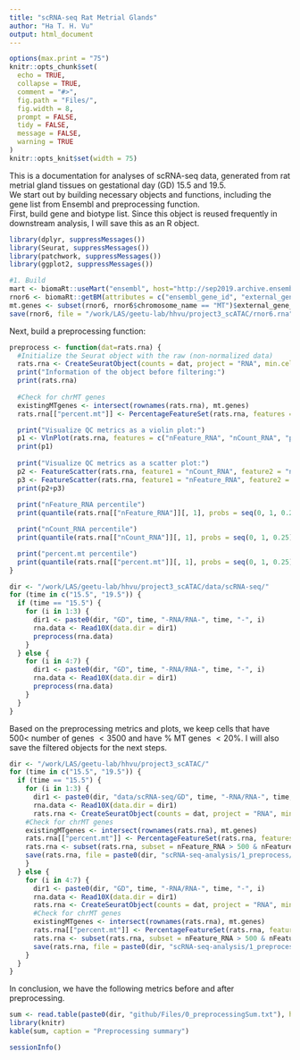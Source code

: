 ---
title: "scRNA-seq Rat Metrial Glands"
author: "Ha T. H. Vu"
output: html_document
---
  
```{r setup, include=FALSE}
options(max.print = "75")
knitr::opts_chunk$set(
  echo = TRUE,
  collapse = TRUE,
  comment = "#>",
  fig.path = "Files/",
  fig.width = 8,
  prompt = FALSE,
  tidy = FALSE,
  message = FALSE,
  warning = TRUE
)
knitr::opts_knit$set(width = 75)
```

This is a documentation for analyses of scRNA-seq data, generated from rat metrial gland tissues on gestational day (GD) 15.5 and 19.5. <br>
We start out by building necessary objects and functions, including the gene list from Ensembl and preprocessing function. <br>
First, build gene and biotype list. Since this object is reused frequently in downstream analysis, I will save this as an R object. <br>
```{r}
library(dplyr, suppressMessages())
library(Seurat, suppressMessages())
library(patchwork, suppressMessages())
library(ggplot2, suppressMessages())

#1. Build 
mart <- biomaRt::useMart("ensembl", host="http://sep2019.archive.ensembl.org", dataset = "rnorvegicus_gene_ensembl") #to make sure that we use the correct version of Ensembl
rnor6 <- biomaRt::getBM(attributes = c("ensembl_gene_id", "external_gene_name", "chromosome_name", "start_position", "end_position", "strand", "gene_biotype"), mart = mart) #build attribute table
mt.genes <- subset(rnor6, rnor6$chromosome_name == "MT")$external_gene_name
save(rnor6, file = "/work/LAS/geetu-lab/hhvu/project3_scATAC/rnor6.rna")
```
Next, build a preprocessing function: <br>
```{r}
preprocess <- function(dat=rats.rna) {
  #Initialize the Seurat object with the raw (non-normalized data)
  rats.rna <- CreateSeuratObject(counts = dat, project = "RNA", min.cells = 1)
  print("Information of the object before filtering:")
  print(rats.rna)
  
  #Check for chrMT genes
  existingMTgenes <- intersect(rownames(rats.rna), mt.genes)
  rats.rna[["percent.mt"]] <- PercentageFeatureSet(rats.rna, features = existingMTgenes)

  print("Visualize QC metrics as a violin plot:")
  p1 <- VlnPlot(rats.rna, features = c("nFeature_RNA", "nCount_RNA", "percent.mt"), ncol = 3) + ggtitle(paste0("GD", time, "_", i))
  print(p1)
  
  print("Visualize QC metrics as a scatter plot:")
  p2 <- FeatureScatter(rats.rna, feature1 = "nCount_RNA", feature2 = "nFeature_RNA") + ggtitle(paste0("GD", time, "_", i))
  p3 <- FeatureScatter(rats.rna, feature1 = "nFeature_RNA", feature2 = "percent.mt") + ggtitle(paste0("GD", time, "_", i))
  print(p2+p3)
  
  print("nFeature_RNA percentile")
  print(quantile(rats.rna[["nFeature_RNA"]][, 1], probs = seq(0, 1, 0.25)))

  print("nCount_RNA percentile")
  print(quantile(rats.rna[["nCount_RNA"]][, 1], probs = seq(0, 1, 0.25)))

  print("percent.mt percentile")
  print(quantile(rats.rna[["percent.mt"]][, 1], probs = seq(0, 1, 0.25)))
}
```

```{r}
dir <- "/work/LAS/geetu-lab/hhvu/project3_scATAC/data/scRNA-seq/"
for (time in c("15.5", "19.5")) {
  if (time == "15.5") {
    for (i in 1:3) {
      dir1 <- paste0(dir, "GD", time, "-RNA/RNA-", time, "-", i)
      rna.data <- Read10X(data.dir = dir1)
      preprocess(rna.data)
    }
  } else {
    for (i in 4:7) {
      dir1 <- paste0(dir, "GD", time, "-RNA/RNA-", time, "-", i)
      rna.data <- Read10X(data.dir = dir1)
      preprocess(rna.data)
    }
  }
}
```
Based on the preprocessing metrics and plots, we keep cells that have $500 <$ number of genes $< 3500$ and have $\%$ MT genes $< 20\%$. I will also save the filtered objects for the next steps.
```{r}
dir <- "/work/LAS/geetu-lab/hhvu/project3_scATAC/"
for (time in c("15.5", "19.5")) {
  if (time == "15.5") {
    for (i in 1:3) {
      dir1 <- paste0(dir, "data/scRNA-seq/GD", time, "-RNA/RNA-", time, "-", i)
      rna.data <- Read10X(data.dir = dir1)
      rats.rna <- CreateSeuratObject(counts = dat, project = "RNA", min.cells = 1)
    #Check for chrMT genes
    existingMTgenes <- intersect(rownames(rats.rna), mt.genes)
    rats.rna[["percent.mt"]] <- PercentageFeatureSet(rats.rna, features = existingMTgenes)
    rats.rna <- subset(rats.rna, subset = nFeature_RNA > 500 & nFeature_RNA < 3500 & percent.mt < 20)
    save(rats.rna, file = paste0(dir, "scRNA-seq-analysis/1_preprocess/GD", time, "_", i, "-filtered.rda"))
    }
  } else {
    for (i in 4:7) {
      dir1 <- paste0(dir, "GD", time, "-RNA/RNA-", time, "-", i)
      rna.data <- Read10X(data.dir = dir1)
      rats.rna <- CreateSeuratObject(counts = dat, project = "RNA", min.cells = 1)
      #Check for chrMT genes
      existingMTgenes <- intersect(rownames(rats.rna), mt.genes)
      rats.rna[["percent.mt"]] <- PercentageFeatureSet(rats.rna, features = existingMTgenes)
      rats.rna <- subset(rats.rna, subset = nFeature_RNA > 500 & nFeature_RNA < 3500 & percent.mt < 20)
      save(rats.rna, file = paste0(dir, "scRNA-seq-analysis/1_preprocess/GD", time, "_", i, "-filtered.rda"))
    }
  }
}
```
In conclusion, we have the following metrics before and after preprocessing. <br>
```{r}
sum <- read.table(paste0(dir, "github/Files/0_preprocessingSum.txt"), header = T)
library(knitr)
kable(sum, caption = "Preprocessing summary")
```

```{r}
sessionInfo()
```
